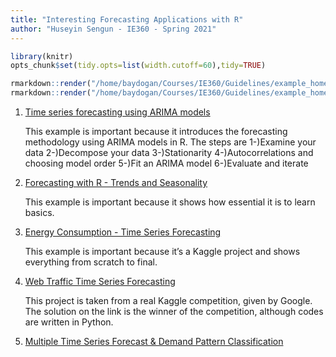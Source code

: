 ```yaml
---
title: "Interesting Forecasting Applications with R"
author: "Huseyin Sengun - IE360 - Spring 2021"
---
```

```r
library(knitr)
opts_chunk$set(tidy.opts=list(width.cutoff=60),tidy=TRUE)
```

```r
rmarkdown::render("/home/baydogan/Courses/IE360/Guidelines/example_homework_0.Rmd",output_format="pdf_document")
rmarkdown::render("/home/baydogan/Courses/IE360/Guidelines/example_homework_0.Rmd",output_format="html_document")
```

1. [Time series forecasting using ARIMA models](https://blogs.oracle.com/datascience/introduction-to-forecasting-with-arima-in-r)

    This example is important because it introduces the forecasting methodology using ARIMA models in R. The steps are 1-)Examine your data 2-)Decompose your data 3-)Stationarity 4-)Autocorrelations and choosing model order 5-)Fit an ARIMA model 6-)Evaluate and iterate

2. [Forecasting with R - Trends and Seasonality](https://towardsdatascience.com/forecasting-with-r-trends-and-seasonality-def24280e71f)
  
    This example is important because it shows how essential it is to learn basics.

3.  [Energy Consumption - Time Series Forecasting](https://www.kaggle.com/apoorvabhide/energy-consumption-time-series-forecasting-in-r) 

     This example is important because it's a Kaggle project and shows everything from scratch to final.
     

4. [Web Traffic Time Series Forecasting](https://github.com/Arturus/kaggle-web-traffic/blob/master/how_it_works.md)    

     This project is taken from a real Kaggle competition, given by Google. The solution on the link is the winner of the competition, although codes are written in Python. 


5. [Multiple Time Series Forecast & Demand Pattern Classification](https://towardsdatascience.com/multiple-time-series-forecast-demand-pattern-classification-using-r-part-1-31601158d33b)    

    
